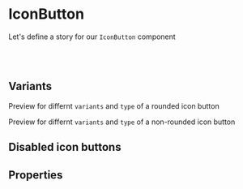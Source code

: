
<Meta title="MDX/IconButton" component={IconButton} />

# IconButton

Let's define a story for our `IconButton` component

<Story name="IconButton">
  <IconButton variant="primary" type="solid" icon="test" isRound={true} />
</Story>

<br />
<br />

## Variants

Preview for differnt `variants` and `type` of a rounded icon button

<Preview withToolbar>
  <Story name="Icon Button rounded variants">
    <ButtonGroup spacing={6}>
      <IconButton variant="primary" type="solid" icon="test" isRound={true} />
      <IconButton variant="primary" type="outline" icon="test" isRound={true} />
      <IconButton variant="secondary" type="solid" icon="test" isRound={true} />
      <IconButton
        variant="secondary"
        type="outline"
        icon="test"
        isRound={true}
      />
      <IconButton type="link" icon="test" isRound={true} />
    </ButtonGroup>
  </Story>
</Preview>

Preview for differnt `variants` and `type` of a non-rounded icon button

<Preview withToolbar>
  <Story name="Icon Button non-rounded variants">
    <ButtonGroup spacing={6}>
      <IconButton variant="primary" type="solid" icon="test" />
      <IconButton variant="primary" type="outline" icon="test" />
      <IconButton variant="secondary" type="solid" icon="test" />
      <IconButton variant="secondary" type="outline" icon="test" />
      <IconButton type="link" icon="test" />
    </ButtonGroup>
  </Story>
</Preview>

## Disabled icon buttons

<Preview withToolbar>
  <Story name="Disabled Icon buttons">
    <ButtonGroup spacing={6}>
      <IconButton
        variant="primary"
        type="solid"
        isDisabled={true}
        icon="test"
        isRound={true}
      />
      <IconButton
        variant="primary"
        type="outline"
        isDisabled={true}
        icon="test"
        isRound={true}
      />
      <IconButton type="link" isDisabled={true} icon="test" isRound={true} />
    </ButtonGroup>
  </Story>
</Preview>

## Properties

<Props of={IconButton} />
